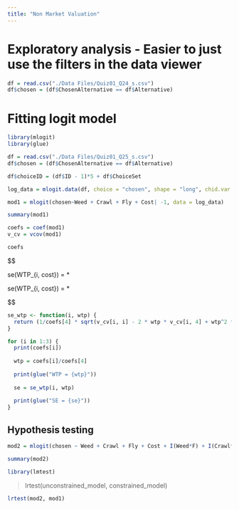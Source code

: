 ```yaml
---
title: "Non Market Valuation"
---
```


# Exploratory analysis - Easier to just use the filters in the data viewer

```r
df = read.csv("./Data Files/Quiz01_Q24_s.csv")
df$chosen = (df$ChosenAlternative == df$Alternative)
```

# Fitting logit model

```r
library(mlogit)
library(glue)
```
```r
df = read.csv("./Data Files/Quiz01_Q25_s.csv")
df$chosen = (df$ChosenAlternative == df$Alternative)

df$choiceID = (df$ID - 1)*5 + df$ChoiceSet
```

```r
log_data = mlogit.data(df, choice = "chosen", shape = "long", chid.var = "choiceID", alt.var = "Alternative")

mod1 = mlogit(chosen~Weed + Crawl + Fly + Cost| -1, data = log_data)
```

```r
summary(mod1)
```

```r
coefs = coef(mod1)
v_cv = vcov(mod1)

coefs
```
$$

se(WTP_{i, cost}) = \frac{1}{\beta_{cost}} * \sqrt{var(\beta_i) - 2*WTP*cov(\beta_{cost}, \beta_i) + WTP^2 * var(\beta_{cost})} 

$$
$$

se(WTP_{i, cost}) = \frac{1}{coef[4]} * \sqrt{v\_cv[i, i] - 2*WTP*v\_cv[i, 4] + WTP^2 * v\_cv[4, 4]} 

$$
```r
se_wtp <- function(i, wtp) {
  return (1/coefs[4] * sqrt(v_cv[i, i] - 2 * wtp * v_cv[i, 4] + wtp^2 * v_cv[4, 4]))
} 
```


```r
for (i in 1:3) {
  print(coefs[i])
  
  wtp = coefs[i]/coefs[4]
  
  print(glue("WTP = {wtp}"))
  
  se = se_wtp(i, wtp)
  
  print(glue("SE = {se}"))
}
```
## Hypothesis testing

```r
mod2 = mlogit(chosen ~ Weed + Crawl + Fly + Cost + I(Weed*F) + I(Crawl*F) + I(Fly*F)|-1,data = log_data)

summary(mod2)
```

```r
library(lmtest)
```
> lrtest(unconstrained_model, constrained_model)

```r
lrtest(mod2, mod1)
```

